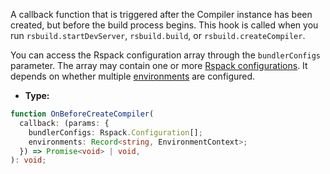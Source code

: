 A callback function that is triggered after the Compiler instance has been created, but before the build process begins. This hook is called when you run `rsbuild.startDevServer`, `rsbuild.build`, or `rsbuild.createCompiler`.

You can access the Rspack configuration array through the `bundlerConfigs` parameter. The array may contain one or more [Rspack configurations](https://rspack.dev/config/). It depends on whether multiple [environments](/config/environments) are configured.

- **Type:**

```ts
function OnBeforeCreateCompiler(
  callback: (params: {
    bundlerConfigs: Rspack.Configuration[];
    environments: Record<string, EnvironmentContext>;
  }) => Promise<void> | void,
): void;
```
